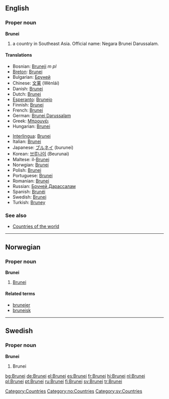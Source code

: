 ==English==
===Proper noun===
'''Brunei'''
# a country in Southeast Asia. Official name: Negara Brunei Darussalam.

====Translations====
{{top}}
*Bosnian: [[Bruneji]] ''m pl''
*[[Breton]]: [[Brunei]]
*Bulgarian: [[Бруней]]
*Chinese: [[文莱]] (Wénlái)
*Danish: [[Brunei]]
*Dutch: [[Brunei]]
*[[Esperanto]]: [[Brunejo]]
*Finnish: [[Brunei]]
*French: [[Brunei]]
*German: [[Brunei Darussalam]]
*Greek: [[Μπρουνέι]]
*Hungarian: [[Brunei]]
{{mid}}
*[[Interlingua]]: [[Brunei]]
*Italian: [[Brunei]]
*Japanese: [[ブルネイ]] (burunei)
*Korean: [[브루나이]] (Beurunai)
*Maltese: il-[[Brunej]]
*Norwgian: [[#Norwegian|Brunei]]
*Polish: [[Brunei]]
*Portuguese: [[Brunei]]
*Romanian: [[Brunei]]
*Russian: [[Бруней Дарассалам]]
*Spanish: [[Brunéi]]
*Swedish: [[Brunei]]
*Turkish: [[Bruney]]
{{bottom}}

===See also===
*[[Countries of the world]]

----
==Norwegian==
===Proper noun===
'''Brunei'''
#[[#English|Brunei]]
====Related terms====
*[[bruneier]]
*[[bruneisk]]

----
==Swedish==
===Proper noun===
'''Brunei'''
#Brunei

[[Category:Countries]]
[[Category:no:Countries]]
[[Category:sv:Countries]]

[[bg:Brunei]]
[[de:Brunei]]
[[el:Brunei]]
[[es:Brunei]]
[[fr:Brunei]]
[[hi:Brunei]]
[[nl:Brunei]]
[[pl:Brunei]]
[[pt:Brunei]]
[[ru:Brunei]]
[[fi:Brunei]]
[[sv:Brunei]]
[[tr:Brunei]]